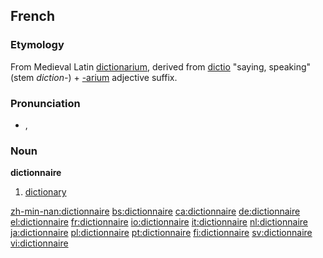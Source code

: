 ==French==

===Etymology===
From Medieval Latin [[dictionarium]], derived from [[dictio]] "saying, speaking" (stem ''diction-'') + [[-arium]] adjective suffix.

===Pronunciation===
*{{IPA|/dik.sjɔ.nɛʁ/}}, {{SAMPA|/dik.sjO.nER/}}

===Noun===
'''dictionnaire''' {{m}}

# [[dictionary]]

[[zh-min-nan:dictionnaire]]
[[bs:dictionnaire]]
[[ca:dictionnaire]]
[[de:dictionnaire]]
[[el:dictionnaire]]
[[fr:dictionnaire]]
[[io:dictionnaire]]
[[it:dictionnaire]]
[[nl:dictionnaire]]
[[ja:dictionnaire]]
[[pl:dictionnaire]]
[[pt:dictionnaire]]
[[fi:dictionnaire]]
[[sv:dictionnaire]]
[[vi:dictionnaire]]